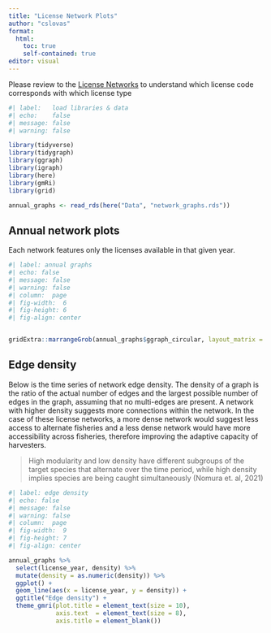 ```yaml
---
title: "License Network Plots"
author: "cslovas"
format: 
  html:
    toc: true
    self-contained: true
editor: visual
---
```


Please review to the [License Networks](https://carlylovas.github.io/mesg-permits/R/license_networks.html) to understand which license code corresponds with which license type

```r
#| label:   load libraries & data 
#| echo:    false
#| message: false
#| warning: false

library(tidyverse)
library(tidygraph)
library(ggraph)
library(igraph)
library(here)
library(gmRi)
library(grid)

annual_graphs <- read_rds(here("Data", "network_graphs.rds"))

```

## Annual network plots

Each network features only the licenses available in that given year.

```r
#| label: annual graphs
#| echo: false
#| message: false
#| warning: false
#| column:  page
#| fig-width:  6
#| fig-height: 6
#| fig-align: center


gridExtra::marrangeGrob(annual_graphs$ggraph_circular, layout_matrix = matrix(1:1, ncol = 1, nrow = 1, byrow= TRUE), top = NULL)

```
## Edge density

Below is the time series of network edge density. The density of a graph is the ratio of the actual number of edges and the largest possible number of edges in the graph, assuming that no multi-edges are present. A network with higher density suggests more connections within the network. In the case of these license networks, a more dense network would suggest less access to alternate fisheries and a less dense network would have more accessibility across fisheries, therefore improving the adaptive capacity of harvesters. 

> High modularity and low density have different subgroups of the target species that alternate over the time period, while high density implies species are being caught simultaneously (Nomura et. al, 2021)

```r
#| label: edge density
#| echo: false
#| message: false
#| warning: false
#| column:  page
#| fig-width:  9
#| fig-height: 7
#| fig-align: center

annual_graphs %>%
  select(license_year, density) %>% 
  mutate(density = as.numeric(density)) %>%
  ggplot() +
  geom_line(aes(x = license_year, y = density)) +
  ggtitle("Edge density") +
  theme_gmri(plot.title = element_text(size = 10),
             axis.text  = element_text(size = 8),
             axis.title = element_blank())
              
```
